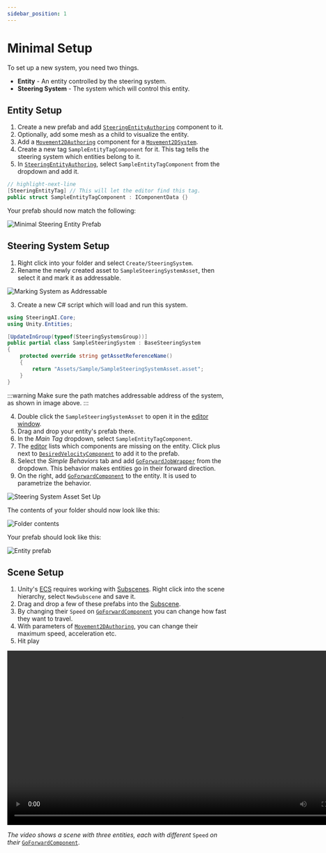 ```yaml
---
sidebar_position: 1
---
```


# Minimal Setup

To set up a new system, you need two things.

- **Entity** - An entity controlled by the steering system.
- **Steering System** - The system which will control this entity.

## Entity Setup 

1. Create a new prefab and add [`SteeringEntityAuthoring`](/docs/documentation-core/base-system/steering-entity) component to it.
2. Optionally, add some mesh as a child to visualize the entity.
3. Add a [`Movement2DAuthoring`](/docs/documentation-defaults/movement/0_2D-movement) component for a [`Movement2DSystem`](/docs/documentation-defaults/movement/0_2D-movement).
4. Create a new tag `SampleEntityTagComponent` for it. This tag tells the steering system which entities belong to it.
5. In [`SteeringEntityAuthoring`](/docs/documentation-core/base-system/steering-entity), select `SampleEntityTagComponent` from the dropdown and add it.

```csharp title="SampleEntityTag.cs"
// highlight-next-line
[SteeringEntityTag] // This will let the editor find this tag. 
public struct SampleEntityTagComponent : IComponentData {}
```

Your prefab should now match the following:

![Minimal Steering Entity Prefab](./imgs/MinimalSteeringEntity.png)

## Steering System Setup

1. Right click into your folder and select `Create/SteeringSystem`. 
2. Rename the newly created asset to `SampleSteeringSystemAsset`, then select it and mark it as addressable. 

![Marking System as Addressable](./imgs/AddressablePath.png)

3. Create a new C# script which will load and run this system. 

```csharp title="SampleSteeringSystem.cs"
using SteeringAI.Core;
using Unity.Entities;

[UpdateInGroup(typeof(SteeringSystemsGroup))]
public partial class SampleSteeringSystem : BaseSteeringSystem
{
    protected override string getAssetReferenceName()
    {
        return "Assets/Sample/SampleSteeringSystemAsset.asset";
    }
}
```
:::warning
Make sure the path matches addressable address of the system, as shown in image above.
:::

4. Double click the `SampleSteeringSystemAsset` to open it in the [editor window](/docs/documentation-core/editor). 
5. Drag and drop your entity's prefab there. 
6. In the *Main Tag* dropdown, select `SampleEntityTagComponent`.
7. The [editor](/docs/documentation-core/editor) lists which components are missing on the entity. Click plus next to [`DesiredVelocityComponent`](/docs/documentation-defaults/Combiner#desiredvelocitycomponent) to add it to the prefab. 
8. Select the *Simple Behaviors* tab and add [`GoForwardJobWrapper`](/docs/documentation-defaults/behaviors/simple-behaviors/go-foward) from the dropdown. This behavior makes entities go in their forward direction.
9. On the right, add [`GoForwardComponent`](/docs/documentation-defaults/behaviors/simple-behaviors/go-foward#goforwardcomponent) to the entity. It is used to parametrize the behavior.

![Steering System Asset Set Up](/img/MinimalSteeringSystem.png)

The contents of your folder should now look like this: 

![Folder contents](./imgs/Project.png)

Your prefab should look like this:

![Entity prefab](./imgs/Prefab.png)

## Scene Setup
1. Unity's [ECS](https://docs.unity3d.com/Packages/com.unity.entities@1.3/manual/index.html) requires working with [Subscenes](https://docs.unity3d.com/Packages/com.unity.entities@1.3/manual/conversion-subscenes.html). Right click into the scene hierarchy, select `NewSubscene` and save it.
2. Drag and drop a few of these prefabs into the [Subscene](https://docs.unity3d.com/Packages/com.unity.entities@1.3/manual/conversion-subscenes.html).
3. By changing their `Speed` on [`GoForwardComponent`](/docs/documentation-defaults/behaviors/simple-behaviors/go-foward#goforwardcomponent) you can change how fast they want to travel. 
4. With parameters of [`Movement2DAuthoring`](/docs/documentation-defaults/movement/0_2D-movement), you can change their maximum speed, acceleration etc.
5. Hit play

<video controls width="800">
  <source src="/videos/GoForwardVideo.mp4" type="video/mp4" />
  Your browser does not support the video tag.
</video>

*The video shows a scene with three entities, each with different* `Speed` *on their* [`GoForwardComponent`](/docs/documentation-defaults/behaviors/simple-behaviors/go-foward#goforwardcomponent).
